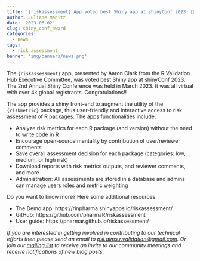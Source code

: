 ---
title: '{riskassessment} App voted best Shiny app at shinyConf 2023! 🎉'
author: Juliane Manitz
date: '2023-06-02'
slug: shiny_conf_award
categories:
  - news
tags:
  - risk assessment
banner: 'img/banners/news.png'
---

The `{riskassessment}` app, presented by Aaron Clark from the R Validation Hub Executive Committee, was voted best Shiny app at shinyConf 2023. The 2nd Annual Shiny Conference was held in March 2023. It was all virtual with over 4k global registrants. Congratulations!!

The app provides a shiny front-end to augment the utility of the `{riskmetric}` package, thus user-friendly and interactive access to risk assessment of R packages. The apps functionalities include: 

* Analyze risk metrics for each R package (and version) without the need to write code in R
* Encourage open-source mentality by contribution of user/reviewer comments
* Save overall assessment decision for each package (categories: low, medium, or high risk)
* Download reports with risk metrics outputs, and reviewer comments, and more
* Administration: All assessments are stored in a database and admins can manage users roles and metric weighting

Do you want to know more? Here some additional resources: 

* The Demo app: https://rinpharma.shinyapps.io/riskassessment/ 
* GitHub: https://github.com/pharmaR/riskassessment 
* User guide: https://pharmar.github.io/riskassessment/ 

*If you are interested in getting involved in contributing to our technical efforts then please send an email to [psi.aims.r.validation@gmail.com](mailto:psi.aims.r.validation@gmail.com).  Or join our [mailing list](https://www.pharmar.org/contact/) to receive an invite to our community meetings and receive notifications of new blog posts.*
